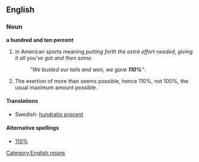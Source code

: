 ==English==
===Noun===
'''a hundred and ten percent'''
#{{idiom|colloquial}} in American sports meaning ''putting forth the extra effort needed'', ''giving it all you've got and then some''.
#:''"We busted our tails and won, we gave '''110%'''"''.
# {{idiom|colloquial}} The exertion of more than seems possible, hence 110%, not 100%, the usual maximum amount possible.

====Translations====
*Swedish: [[hundratio procent]] {{c}}

====Alternative spellings====
* [[110%]]

[[Category:English nouns]]